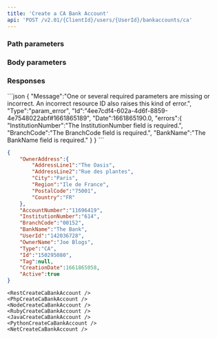 ```yaml
---
title: 'Create a CA Bank Account'  
api: 'POST /v2.01/{ClientId}/users/{UserId}/bankaccounts/ca'  
---
```


  

### Path parameters  

<UserId1 />  

### Body parameters  

<OwnerAddress />  

<AccountNumber />  

<InstitutionNumber />  

<BranchCode />  

<BankName />  

<OwnerName />  

<Tag4 />  

### Responses  

<Accordion title="200">  

<OwnerAddressResponse />  

<AccountNumberResponse />  

<InstitutionNumberResponse />  

<BranchCodeResponse />  

<BankName2Response />  

<UserId1Response />  

<OwnerNameResponse />  

<Type5Response />  

<IdResponse />  

<Tag4Response />  

<CreationDateResponse />  

<ActiveResponse /></Accordion>

<Accordion title="400 - Missing parameters">
```json
{
    "Message":"One or several required parameters are missing or incorrect. An incorrect resource ID also raises this kind of error.",
    "Type":"param_error",
    "Id":"4ee7cdf4-602a-4d6f-8859-4e7548022abf#1661865189",
    "Date":1661865190.0,
    "errors":{
        "InstitutionNumber":"The InstitutionNumber field is required.",
        "BranchCode":"The BranchCode field is required.",
        "BankName":"The BankName field is required."
    }
}  
 ```  
</Accordion>

<ResponseExample>  

```json 200  
{
    "OwnerAddress":{
        "AddressLine1":"The Oasis",
        "AddressLine2":"Rue des plantes",
        "City":"Paris",
        "Region":"Ile de France",
        "PostalCode":"75001",
        "Country":"FR"
    },
    "AccountNumber":"11696419",
    "InstitutionNumber":"614",
    "BranchCode":"00152",
    "BankName":"The Bank",
    "UserId":"142036728",
    "OwnerName":"Joe Blogs",
    "Type":"CA",
    "Id":"150295080",
    "Tag":null,
    "CreationDate":1661865058,
    "Active":true
}  
 ```  

</ResponseExample>  

<RequestExample>  
  
    <RestCreateCaBankAccount />
    <PhpCreateCaBankAccount />
    <NodeCreateCaBankAccount />
    <RubyCreateCaBankAccount />
    <JavaCreateCaBankAccount />
    <PythonCreateCaBankAccount />
    <NetCreateCaBankAccount />
</RequestExample>